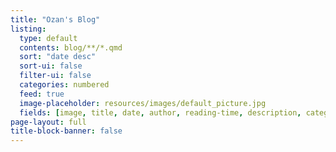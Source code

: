 ```yaml
---
title: "Ozan's Blog"
listing:
  type: default
  contents: blog/**/*.qmd
  sort: "date desc"
  sort-ui: false
  filter-ui: false
  categories: numbered
  feed: true
  image-placeholder: resources/images/default_picture.jpg
  fields: [image, title, date, author, reading-time, description, categories]
page-layout: full
title-block-banner: false
---
```

